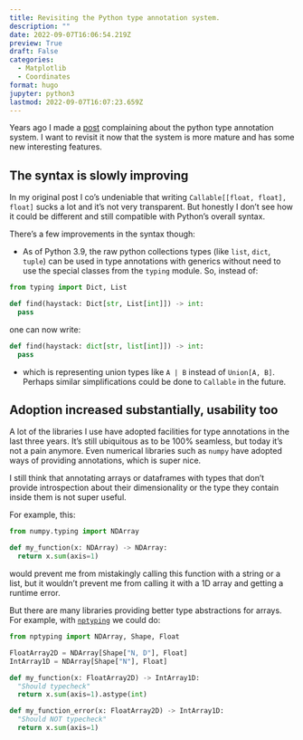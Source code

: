 ```yaml
---
title: Revisiting the Python type annotation system.
description: ""
date: 2022-09-07T16:06:54.219Z
preview: True
draft: False
categories: 
  - Matplotlib
  - Coordinates
format: hugo
jupyter: python3
lastmod: 2022-09-07T16:07:23.659Z
---
```


Years ago I made a [post]() complaining about the python type annotation system. I want to revisit it now that the system is more mature and has some new interesting features.

## The syntax is slowly improving

In my original post I co's undeniable that writing `Callable[[float, float], float]` sucks a lot and it's not very transparent. But honestly I don't see how it could be different and still compatible with Python's overall syntax. 


There's a few improvements in the syntax though:

- As of Python 3.9, the raw python collections types (like `list`, `dict`, `tuple`) can be used in type annotations with generics without need to use the special classes from the `typing` module. So, instead of:

```python
from typing import Dict, List

def find(haystack: Dict[str, List[int]]) -> int:
  pass
```

one can now write:
```python
def find(haystack: dict[str, list[int]]) -> int:
  pass
```

-  which is representing union types like `A | B` instead of `Union[A, B]`. Perhaps similar simplifications could be done to `Callable` in the future.

## Adoption increased substantially, usability too

A lot of the libraries I use have adopted facilities for type annotations in the last three years. It's still ubiquitous as to be 100% seamless, but today it's not a pain anymore. Even numerical libraries such as `numpy` have adopted ways of providing annotations, which is super nice.

I still think that annotating arrays or dataframes with types that don't provide introspection about their dimensionality or the type they contain inside them is not super useful.

For example, this:
```python
from numpy.typing import NDArray

def my_function(x: NDArray) -> NDArray:
  return x.sum(axis=1)

```
would prevent me from mistakingly calling this function with a string or a list, but it wouldn't prevent me from calling it with a 1D array and getting a runtime error.

But there are many libraries providing better type abstractions for arrays. For example, with [`nptyping`](https://github.com/ramonhagenaars/nptyping/blob/master/USERDOCS.md) we could do:

```python
from nptyping import NDArray, Shape, Float

FloatArray2D = NDArray[Shape["N, D"], Float]
IntArray1D = NDArray[Shape["N"], Float]

def my_function(x: FloatArray2D) -> IntArray1D:
  "Should typecheck"
  return x.sum(axis=1).astype(int)

def my_function_error(x: FloatArray2D) -> IntArray1D:
  "Should NOT typecheck"
  return x.sum(axis=1)
```



